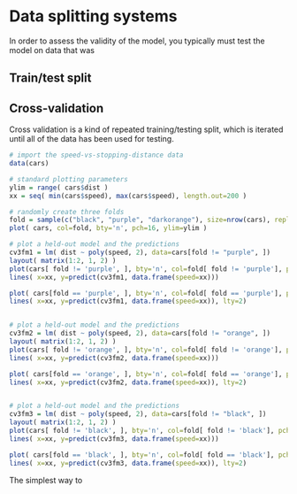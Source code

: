 # Data splitting systems

In order to assess the validity of the model, you typically must test the model on data that was 

## Train/test split


## Cross-validation
Cross validation is a kind of repeated training/testing split, which is iterated until all of the data has been used for testing. 

```r
# import the speed-vs-stopping-distance data
data(cars)

# standard plotting parameters
ylim = range( cars$dist )
xx = seq( min(cars$speed), max(cars$speed), length.out=200 )

# randomly create three folds
fold = sample(c("black", "purple", "darkorange"), size=nrow(cars), replace=TRUE)
plot( cars, col=fold, bty='n', pch=16, ylim=ylim )

# plot a held-out model and the predictions
cv3fm1 = lm( dist ~ poly(speed, 2), data=cars[fold != "purple", ])
layout( matrix(1:2, 1, 2) )
plot(cars[ fold != 'purple', ], bty='n', col=fold[ fold != 'purple'], pch=16, ylim=ylim )
lines( x=xx, y=predict(cv3fm1, data.frame(speed=xx)))

plot( cars[fold == 'purple', ], bty='n', col=fold[ fold == 'purple'], pch=16, ylim=ylim )
lines( x=xx, y=predict(cv3fm1, data.frame(speed=xx)), lty=2)


# plot a held-out model and the predictions
cv3fm2 = lm( dist ~ poly(speed, 2), data=cars[fold != "orange", ])
layout( matrix(1:2, 1, 2) )
plot(cars[ fold != 'orange', ], bty='n', col=fold[ fold != 'orange'], pch=16, ylim=ylim )
lines( x=xx, y=predict(cv3fm2, data.frame(speed=xx)))

plot( cars[fold == 'orange', ], bty='n', col=fold[ fold == 'orange'], pch=16, ylim=ylim )
lines( x=xx, y=predict(cv3fm2, data.frame(speed=xx)), lty=2)


# plot a held-out model and the predictions
cv3fm3 = lm( dist ~ poly(speed, 2), data=cars[fold != "black", ])
layout( matrix(1:2, 1, 2) )
plot(cars[ fold != 'black', ], bty='n', col=fold[ fold != 'black'], pch=16, ylim=ylim )
lines( x=xx, y=predict(cv3fm3, data.frame(speed=xx)))

plot( cars[fold == 'black', ], bty='n', col=fold[ fold == 'black'], pch=16, ylim=ylim )
lines( x=xx, y=predict(cv3fm3, data.frame(speed=xx)), lty=2)
```

The simplest way to 
